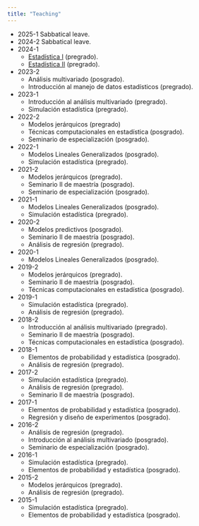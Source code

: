 ```yaml
---
title: "Teaching"
---
```


- 2025-1 Sabbatical leave.
- 2024-2 Sabbatical leave.
- 2024-1
    - [Estadística I](https://fhernanb.github.io/cur_est1.html) (pregrado).
    - [Estadística II](https://fhernanb.github.io/cur_est2.html) (pregrado).
- 2023-2
    - Análisis multivariado (posgrado).
    - Introducción al manejo de datos estadísticos (pregrado).
- 2023-1
    - Introducción al análisis multivariado (pregrado).
    - Simulación estadística (pregrado).
- 2022-2
    - Modelos jerárquicos (pregrado)
    - Técnicas computacionales en estadística (posgrado).
    - Seminario de especialización (posgrado).
- 2022-1
    - Modelos Lineales Generalizados (posgrado).
    - Simulación estadística (pregrado).
- 2021-2
    - Modelos jerárquicos (pregrado).
    - Seminario II de maestría (posgrado).
    - Seminario de especialización (posgrado).
- 2021-1
    - Modelos Lineales Generalizados (posgrado).
    - Simulación estadística (pregrado).
- 2020-2
    - Modelos predictivos (posgrado).
    - Seminario II de maestría (posgrado).
    - Análisis de regresión (pregrado).
- 2020-1
    - Modelos Lineales Generalizados (posgrado).
- 2019-2
    - Modelos jerárquicos (pregrado).
    - Seminario II de maestría (posgrado).
    - Técnicas computacionales en estadística (posgrado).
- 2019-1
    - Simulación estadística (pregrado).
    - Análisis de regresión (pregrado).
- 2018-2
    - Introducción al análisis multivariado (pregrado).
    - Seminario II de maestría (posgrado).
    - Técnicas computacionales en estadística (posgrado).
- 2018-1
    - Elementos de probabilidad y estadística (posgrado).
    - Análisis de regresión (pregrado).
- 2017-2
    - Simulación estadística (pregrado).
    - Análisis de regresión (pregrado).
    - Seminario II de maestría (posgrado).
- 2017-1
    - Elementos de probabilidad y estadística (posgrado).
    - Regresión y diseño de experimentos (posgrado).
- 2016-2
    - Análisis de regresión (pregrado).
    - Introducción al análisis multivariado (posgrado).
    - Seminario de especialización (posgrado).
- 2016-1
    - Simulación estadística (pregrado).
    - Elementos de probabilidad y estadística (posgrado).
- 2015-2
    - Modelos jerárquicos (pregrado).
    - Análisis de regresión (pregrado).
- 2015-1
    - Simulación estadística (pregrado).
    - Elementos de probabilidad y estadística (posgrado).
    
